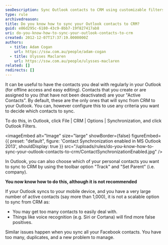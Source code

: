 ```yaml
---
seoDescription: Sync Outlook contacts to CRM using customizable filters and avoid overwhelming your device with a large number of active contacts.
type: rule
archivedreason:
title: Do you know how to sync your Outlook contacts to CRM?
guid: e86d295c-6180-43c9-8bb7-19f827417ab8
uri: do-you-know-how-to-sync-your-outlook-contacts-to-crm
created: 2012-12-07T17:37:19.0000000Z
authors:
  - title: Adam Cogan
    url: https://ssw.com.au/people/adam-cogan
  - title: Ulysses Maclaren
    url: https://ssw.com.au/people/ulysses-maclaren
related: []
redirects: []
---
```


It can be useful to have the contacts you deal with regularly in your Outlook (for offline access and easy editing).
Contacts that you create or are assigned to you (that have not been deactivated) are your "Active Contacts". By default, these are the only ones that will sync from CRM to your Outlook. You can, however configure this to use any criteria you want to decide which contacts to sync.

To do this, in Outlook, click File | CRM | Options | Synchronization, and click Outlook Filters.


<imageEmbed
  alt="Image"
  size="large"
  showBorder={false}
  figureEmbed={{
    preset: "default",
    figure: 'Contact Synchronization enabled in MS Outlook 2013',
    shouldDisplay: true
  }}
  src="/uploads/rules/do-you-know-how-to-sync-your-outlook-contacts-to-crm/ContactSynchronizationEnabled.jpg"
/>

In Outlook, you can also choose which of your personal contacts you want to sync to CRM by using the toolbar option "Track" and "Set Parent" (i.e. company).

**You now know how to do this, although it is not recommended**

If your Outlook syncs to your mobile device, and you have a very large number of active contacts (say more than 1,000), it is not a scalable option to sync from CRM as:

- You may get too many contacts to easily deal with.
- Things like voice recognition (e.g. Siri or Cortana) will find more false positives.

Similar issues happen when you sync all your Facebook contacts. You have too many, duplicates, and a new problem to manage.